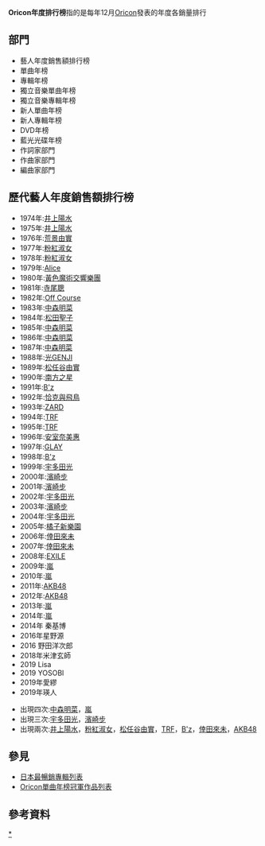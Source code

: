 {{Unreferenced|time=2021-06-08T16:50:04+00:00}}
'''Oricon年度排行榜'''指的是每年12月[[Oricon|Oricon]]發表的年度各銷量排行

==部門==
*藝人年度銷售額排行榜                    
*單曲年榜
*專輯年榜
*獨立音樂單曲年榜
*獨立音樂專輯年榜
*新人單曲年榜
*新人專輯年榜
*DVD年榜
*藍光光碟年榜
*作詞家部門
*作曲家部門
*編曲家部門

==歷代藝人年度銷售額排行榜==
*1974年:[[井上陽水|井上陽水]]                                  
*1975年:[[井上陽水|井上陽水]]
*1976年:[[荒景由實|荒景由實]]
*1977年:[[粉紅淑女|粉紅淑女]]
*1978年:[[粉紅淑女|粉紅淑女]]
*1979年:[[Alice|Alice]]
*1980年:[[黃色魔術交響樂團|黃色魔術交響樂團]]
*1981年:[[寺尾聰|寺尾聰]]
*1982年:[[Off_Course|Off Course]]
*1983年:[[中森明菜|中森明菜]]
*1984年:[[松田聖子|松田聖子]]
*1985年:[[中森明菜|中森明菜]]
*1986年:[[中森明菜|中森明菜]]
*1987年:[[中森明菜|中森明菜]]
*1988年:[[光GENJI|光GENJI]]
*1989年:[[松任谷由實|松任谷由實]]
*1990年:[[南方之星|南方之星]]
*1991年:[[B'z|B'z]]
*1992年:[[恰克與飛鳥|恰克與飛鳥]]
*1993年:[[ZARD|ZARD]]
*1994年:[[TRF|TRF]]
*1995年:[[TRF|TRF]]
*1996年:[[安室奈美惠|安室奈美惠]]
*1997年:[[GLAY|GLAY]]
*1998年:[[B'z|B'z]]
*1999年:[[宇多田光|宇多田光]]
*2000年:[[濱崎步|濱崎步]]
*2001年:[[濱崎步|濱崎步]]
*2002年:[[宇多田光|宇多田光]]
*2003年:[[濱崎步|濱崎步]]
*2004年:[[宇多田光|宇多田光]]
*2005年:[[橘子新樂園|橘子新樂園]]
*2006年:[[倖田來未|倖田來未]]
*2007年:[[倖田來未|倖田來未]]
*2008年:[[EXILE|EXILE]]
*2009年:[[嵐|嵐]]
*2010年:[[嵐|嵐]]
*2011年:[[AKB48|AKB48]]
*2012年:[[AKB48|AKB48]]
*2013年:[[嵐|嵐]]
*2014年:[[嵐|嵐]]
*2014年 秦基博
*2016年星野源
*2016 野田洋次郎
*2018年米津玄師
*2019 Lisa
*2019 YOSOBl
*2019年愛繆
*2019年瑛人

*出現四次:[[中森明菜|中森明菜]]，[[嵐|嵐]]
*出現三次:[[宇多田光|宇多田光]]，[[濱崎步|濱崎步]]
*出現兩次:[[井上陽水|井上陽水]]，[[粉紅淑女|粉紅淑女]]，[[松任谷由實|松任谷由實]]，[[TRF|TRF]]，[[B'z|B'z]]，[[倖田來未|倖田來未]]，[[AKB48|AKB48]]

==參見==
*[[日本最暢銷專輯列表|日本最暢銷專輯列表]]
*[[Oricon單曲年榜冠軍作品列表|Oricon單曲年榜冠軍作品列表]]

==參考資料==
{{reflist}}

{{Oricon專輯年榜冠軍}}

[[Category:Oricon專輯年榜冠軍作品|*]]